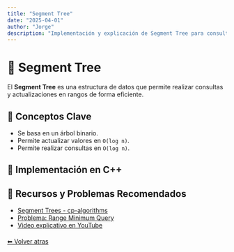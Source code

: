 ```yaml
---
title: "Segment Tree"
date: "2025-04-01"
author: "Jorge"
description: "Implementación y explicación de Segment Tree para consultas en rangos."
---
```



<Layout>
<div class="prose prose-sm prose-blue dark:prose-invert mx-auto max-w-3xl p-6 bg-gray-800 text-white rounded-lg shadow-lg">

  # 🌲 Segment Tree

  El **Segment Tree** es una estructura de datos que permite realizar consultas y actualizaciones en rangos de forma eficiente.

  ## 📌 Conceptos Clave

  - Se basa en un árbol binario.
  - Permite actualizar valores en `O(log n)`.
  - Permite realizar consultas en `O(log n)`.

  ## 📝 Implementación en C++
  
  <div class="text-xs md:text-sm font-mono bg-gray-900 p-3 rounded-lg shadow-lg overflow-x-auto">
    <CodeBlock />
  </div>

  ## 🔗 Recursos y Problemas Recomendados

  - [Segment Trees - cp-algorithms](https://cp-algorithms.com/data_structures/segment_tree.html)
  - [Problema: Range Minimum Query](https://cses.fi/problemset/task/1649)
  - [Video explicativo en YouTube](https://www.youtube.com/watch?v=0jWeUdxrGm4)

</div>
<div style="margin-top: 20px;">
    <a href="/blog"> ⬅ Volver atras </a>
</div>

</Layout>


